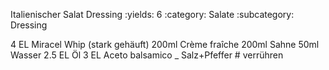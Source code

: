 Italienischer Salat Dressing
:yields: 6
:category: Salate
:subcategory: Dressing

4 EL Miracel Whip (stark gehäuft)
200ml Crème fraîche
200ml Sahne
50ml Wasser
2.5 EL Öl
3 EL Aceto balsamico
_ Salz+Pfeffer
# verrühren

